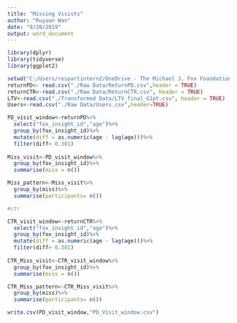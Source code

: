 ---
title: "Missing Visists"
author: "Ruyuan Wan"
date: "8/20/2019"
output: word_document
---

```{r setup, echo= FALSE}
library(dplyr)
library(tidyverse)
library(ggplot2)
```


```{r upload data, echo= FALSE}
setwd("C:/Users/respartintern2/OneDrive - The Michael J. Fox Foundation for Parkinson's Research/Ruyuan")
returnPD<- read.csv("./Raw Data/ReturnPD.csv",header = TRUE)
returnCTR<-read.csv("./Raw Data/ReturnCTR.csv", header = TRUE)
LTV<-read.csv("./Transformed Data/LTV_final_G1pt.csv", header = TRUE)
Users<-read.csv("./Raw Data/Users.csv",header=TRUE)
```

```{r PD group missing visits, echo=FALSE}
PD_visit_window<-returnPD%>%
  select("fox_insight_id","age")%>%
  group_by(fox_insight_id)%>%
  mutate(diff = as.numeric(age - lag(age)))%>%
  filter(diff> 0.301)
  
Miss_visit<-PD_visit_window%>%
  group_by(fox_insight_id)%>%
  summarise(miss = n())

Miss_pattern<-Miss_visit%>%
  group_by(miss)%>%
  summarise(participants= n())

#ctr

```


```{r CTR group missing visits, echo=FALSE}
CTR_visit_window<-returnCTR%>%
  select("fox_insight_id","age")%>%
  group_by(fox_insight_id)%>%
  mutate(diff = as.numeric(age - lag(age)))%>%
  filter(diff> 0.301)
  
CTR_Miss_visit<-CTR_visit_window%>%
  group_by(fox_insight_id)%>%
  summarise(miss = n())

CTR_Miss_pattern<-CTR_Miss_visit%>%
  group_by(miss)%>%
  summarise(participants= n())
```


```{r output, echo= FALSE}
write.csv(PD_visit_window,"PD_Visit_window.csv")
```
